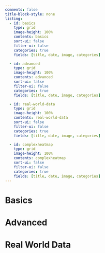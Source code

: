 ```yaml
---
comments: false
title-block-style: none
listing:
  - id: basics
    type: grid
    image-height: 100%
    contents: basics
    sort-ui: false
    filter-ui: false
    categories: true
    fields: [title, date, image, categories]

  - id: advanced
    type: grid
    image-height: 100%
    contents: advanced
    sort-ui: false
    filter-ui: false
    categories: true
    fields: [title, date, image, categories]

  - id: real-world-data
    type: grid
    image-height: 100%
    contents: real-world-data
    sort-ui: false
    filter-ui: false
    categories: true
    fields: [title, date, image, categories]

  - id: complexheatmap
    type: grid
    image-height: 100%
    contents: complexheatmap
    sort-ui: false
    filter-ui: false
    categories: true
    fields: [title, date, image, categories]
---
```


# Basics

:::{#basics}
:::

# Advanced

:::{#advanced}
:::

# Real World Data

:::{#real-world-data}
:::
